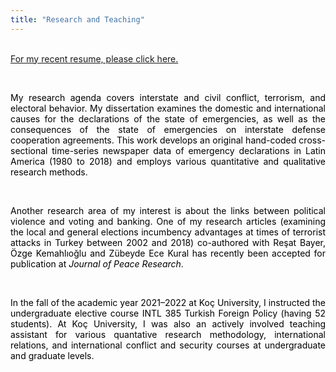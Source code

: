 ```yaml
---
title: "Research and Teaching"
---
```


<style>
body {
text-align: justify}
</style>

<br>
<a href="https://www.dropbox.com/s/f0bvpugdyl4e7yz/CV.pdf?dl=0">For my recent resume, please click here. </a>


<br>
<p style="color:black"> My research agenda covers interstate and civil conflict, terrorism, and electoral
behavior. My dissertation examines the domestic and international causes for the declarations of
the state of emergencies, as well as the consequences of the state of emergencies on interstate
defense cooperation agreements. This work develops an original hand-coded cross-sectional
time-series newspaper data of emergency declarations in Latin America (1980 to 2018) and
employs various quantitative and qualitative research methods. </p>

<br>

<p style="color:black"> Another research area of my interest is about the links between political violence and voting and banking. One of my research articles (examining the local and general elections incumbency advantages at times of terrorist attacks in Turkey between 2002 and 2018) co-authored with Reşat Bayer, Özge Kemahlıoğlu and Zübeyde Ece Kural has recently been accepted for publication at <i>Journal of Peace Research</i>. </p>

<br>
<p style="color:black"> In the fall of the academic year 2021–2022 at Koç University, I instructed the undergraduate elective course INTL 385 Turkish Foreign Policy (having 52 students). At Koç University, I was also an actively involved teaching assistant for various quantative research methodology, international relations, and international conflict and security courses at undergraduate and graduate levels.  </p>
